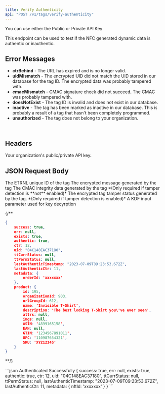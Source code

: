 ```yaml
---
title: Verify Authenticity
api: "POST /v1/tags/verify-authenticity"
---
```


<div>
	<script src="https://unpkg.com/@lottiefiles/lottie-player@latest/dist/lottie-player.js"></script>
	<lottie-player
	src="https://lottie.host/c404786e-2d84-4239-a092-5fa55366d5a7/DRPRrsgJH4.json"
	background="transparent"
	speed={1}
	style={{ width: 300, height: 300 }}
	direction={1}
	mode="normal"
	loop=""
	controls=""
	autoPlay=""
	/>
</div>

<Note>You can use either the Public or Private API Key</Note>

This endpoint can be used to test if the NFC generated dynamic data is authentic or inauthentic.


## Error Messages

- **ctrBehind** - The URL has expired and is no longer valid.
- **uidMismatch** - The encrypted UID did not match the UID stored in our database for the tag ID. The encrypted data was probably tampered with.
- **cmacMismatch** - CMAC signature check did not succeed. The CMAC was probably tampered with.
- **doesNotExist** - The tag ID is invalid and does not exist in our database.
- **inactive** - The tag has been marked as inactive in our database. This is probably a result of a tag that hasn't been completely programmed.
- **unauthorized** - The tag does not belong to your organization.

<br/>

## Headers
<ParamField header="API-Key" placeholder="Private or Public API Key" type="string" required>
  Your organization's public/private API key.
</ParamField>

## JSON Request Body
<ParamField body="tagId" type="number" placeholder="1" required>
  The ETRNL unique ID of the tag
</ParamField>

<ParamField body="enc" type="string" placeholder="C038A76FAB26F1FBBBDA23FC0904C10A" required>
  The encrypted message generated by the tag
</ParamField>

<ParamField body="cmac" type="string" placeholder="E064A56067FB63F8">
  The CMAC integrity data generated by the tag *(Only required if tamper detection is **not** enabled)*
</ParamField>

<ParamField body="tt" type="string" placeholder="CE9C772B37F6CACA3C0A35EE90158CF80E74268DDDA1E8D5EB57EC2E36D7D3B5">
  The encrypted tag tamper status generated by the tag. *(Only required if tamper detection is enabled)*
</ParamField>

<ParamField body="eCode" type="string" placeholder="B08CF3C4910833F226A260D397CAB992" required>
  A KDF input parameter used for key decyrption
</ParamField>

{/** <ResponseExample>
```json Authenticated Successfully
{
	success: true,
	err: null,
	exists: true,
	authentic: true,
	ctr: 12,
	uid: "04C148EAC37180",
	ttCurrStatus: null,
	ttPermStatus: null,
	lastAuthenticTimestamp: "2023-07-09T09:23:53.672Z",
	lastAuthenticCtr: 11,
	metadata: {
		orderId: 'xxxxxxx'
	},
	product: {
        id: 195,
        organizationId: 903,
        urlGroupId: 612,
        name: 'Invisible T-Shirt',
        description: 'The best looking T-Shirt you\'ve ever seen',
        attrs: null,
        imgs: null,
        ASIN: '4899165158',
        EAN: null,
        GTIN: '1234567891011',
        UPC: '110987654321',
        SKU: 'XYZ12345'
	}
}
```
</ResponseExample> **/}

<ResponseExample>
```json Authenticated Successfully
{
	success: true,
	err: null,
	exists: true,
	authentic: true,
	ctr: 12,
	uid: "04C148EAC37180",
	ttCurrStatus: null,
	ttPermStatus: null,
	lastAuthenticTimestamp: "2023-07-09T09:23:53.672Z",
	lastAuthenticCtr: 11,
	metadata: {
		nftId: 'xxxxxxx'
	}
}
```
</ResponseExample>